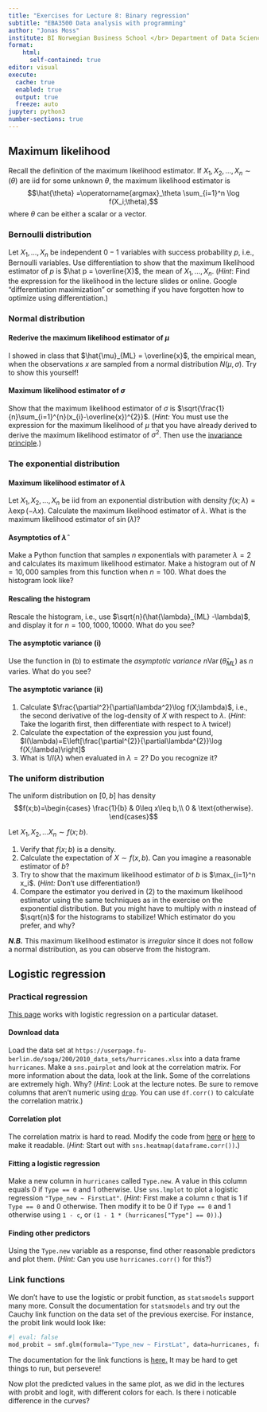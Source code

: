 ```yaml
---
title: "Exercises for Lecture 8: Binary regression"
subtitle: "EBA3500 Data analysis with programming"
author: "Jonas Moss"
institute: BI Norwegian Business School </br> Department of Data Science and Analytics
format: 
    html:
      self-contained: true
editor: visual
execute:
  cache: true
  enabled: true
  output: true
  freeze: auto
jupyter: python3
number-sections: true
---
```


## Maximum likelihood

Recall the definition of the maximum likelihood estimator. If $X_1,X_2,\ldots, X_n\sim(\theta)$ are iid for some unknown $\theta$, the maximum likelihood estimator is $$\hat{\theta} =\operatorname{argmax}_\theta \sum_{i=1}^n \log f(X_i;\theta),$$ where $\theta$ can be either a scalar or a vector.

### Bernoulli distribution

Let $X_1, ..., X_n$ be independent $0-1$ variables with success probability $p$, i.e., Bernoulli variables. Use differentiation to show that the maximum likelihood estimator of $p$ is $\hat p = \overline{X}$, the mean of $X_1, ..., X_n$. (*Hint*: Find the expression for the likelihood in the lecture slides or online. Google "differentiation maximization" or something if you have forgotten how to optimize using differentiation.)

### Normal distribution

#### Rederive the maximum likelihood estimator of $\mu$

I showed in class that $\hat{\mu}_{ML} = \overline{x}$, the empirical mean, when the observations $x$ are sampled from a normal distribution $N(\mu,\sigma)$. Try to show this yourself!

#### Maximum likelihood estimator of $\sigma$

Show that the maximum likelihood estimator of $\sigma$ is $\sqrt{\frac{1}{n}\sum_{i=1}^{n}(x_{i}-\overline{x})^{2}}$. (*Hint:* You must use the expression for the maximum likelihood of $\mu$ that you have already derived to derive the maximum likelihood estimator of $\sigma^2$. Then use the [invariance principle](https://stats.stackexchange.com/a/77661/179305).)

### The exponential distribution

#### Maximum likelihood estimator of $\lambda$

Let $X_1,X_2,\ldots,X_n$ be iid from an exponential distribution with density $f(x; \lambda) = \lambda\exp(-\lambda x)$. Calculate the maximum likelihood estimator of $\lambda$. What is the maximum likelihood estimator of $\sin(\lambda)$?

#### Asymptotics of $\hat{\lambda}$

Make a Python function that samples $n$ exponentials with parameter $\lambda = 2$ and calculates its maximum likelihood estimator. Make a histogram out of $N = 10,000$ samples from this function when $n = 100$. What does the histogram look like?

#### Rescaling the histogram

Rescale the histogram, i.e., use $\sqrt{n}(\hat{\lambda}_{ML} -\lambda)$, and display it for $n = 100, 1000, 10000$. What do you see?

#### The asymptotic variance (i)

Use the function in (b) to estimate the *asymptotic variance* $n\operatorname{Var}(\hat{\theta}_{ML})$ as $n$ varies. What do you see?

#### The asymptotic variance (ii)

1.  Calculate $\frac{\partial^2}{\partial\lambda^2}\log f(X;\lambda)$, i.e., the second derivative of the log-density of $X$ with respect to $\lambda$. (*Hint*: Take the logarith first, then differentiate with respect to $\lambda$ twice!)
2.  Calculate the expectation of the expression you just found, $I(\lambda)=E\left[\frac{\partial^{2}}{\partial\lambda^{2}}\log f(X;\lambda)\right]$
3.  What is $1/I(\lambda)$ when evaluated in $\lambda = 2$? Do you recognize it?

### The uniform distribution

The uniform distribution on $[0, b]$ has density $$f(x;b)=\begin{cases}
\frac{1}{b} & 0\leq x\leq b,\\
0 & \text{otherwise}.
\end{cases}$$

Let $X_1,X_2,\ldots X_n\sim f(x;b)$.

1.  Verify that $f(x;b)$ is a density.
2.  Calculate the expectation of $X \sim f(x, b)$. Can you imagine a reasonable estimator of $b$?
3.  Try to show that the maximum likelihood estimator of $b$ is $\max_{i=1}^n x_i$. (*Hint:* Don't use differentiation!)
4.  Compare the estimator you derived in (2) to the maximum likelihood estimator using the same techniques as in the exercise on the exponential distribution. But you might have to multiply with $n$ instead of $\sqrt{n}$ for the histograms to stabilize! Which estimator do you prefer, and why?

***N.B.*** This maximum likelihood estimator is *irregular* since it does not follow a normal distribution, as you can observe from the histogram.

## Logistic regression

### Practical regression

[This page](https://www.geo.fu-berlin.de/en/v/soga/Basics-of-statistics/Logistic-Regression/Logistic-Regression-in-R---An-Example/index.html) works with logistic regression on a particular dataset.

#### Download data

Load the data set at `https://userpage.fu-berlin.de/soga/200/2010_data_sets/hurricanes.xlsx` into a data frame `hurricanes`. Make a `sns.pairplot` and look at the correlation matrix. For more information about the data, look at the link. Some of the correlations are extremely high. Why? (*Hint*: Look at the lecture notes. Be sure to remove columns that aren't numeric using [`drop`](https://pandas.pydata.org/docs/reference/api/pandas.DataFrame.drop.html). You can use `df.corr()` to calculate the correlation matrix.)

#### Correlation plot

The correlation matrix is hard to read. Modify the code from [here](https://seaborn.pydata.org/examples/many_pairwise_correlations.html) or [here](https://medium.com/@szabo.bibor/how-to-create-a-seaborn-correlation-heatmap-in-python-834c0686b88e) to make it readable. (*Hint:* Start out with `sns.heatmap(dataframe.corr())`.)

#### Fitting a logistic regression

Make a new column in `hurricanes` called `Type.new`. A value in this column equals $0$ if `Type == 0` and $1$ otherwise. Use `sns.lmplot` to plot a logistic regression `"Type_new ~ FirstLat"`. (*Hint:* First make a column `c` that is $1$ if `Type == 0` and $0$ otherwise. Then modify it to be $0$ if `Type == 0` and $1$ otherwise using `1 - c`, or `(1 - 1 * (hurricanes["Type"] == 0))`.)

#### Finding other predictors

Using the `Type.new` variable as a response, find other reasonable predictors and plot them. (*Hint:* Can you use `hurricanes.corr()` for this?)

### Link functions

We don't have to use the logistic or probit function, as `statsmodels` support many more. Consult the documentation for `statsmodels` and try out the Cauchy link function on the data set of the previous exercise. For instance, the probit link would look like:

```python
#| eval: false
mod_probit = smf.glm(formula="Type_new ~ FirstLat", data=hurricanes, family=sm.families.Binomial(sm.genmod.families.links.probit())).fit()
```

The documentation for the link functions is [here.](https://www.statsmodels.org/stable/glm.html#link-functions) It may be hard to get things to run, but persevere!

Now plot the predicted values in the same plot, as we did in the lectures with probit and logit, with different colors for each. Is there i noticable difference in the curves?
